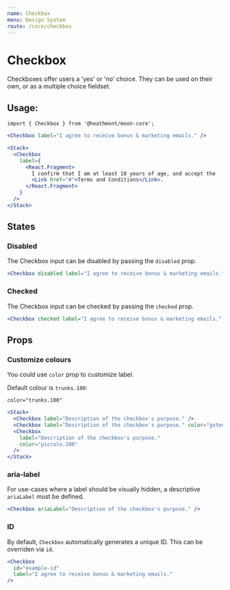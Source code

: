 ```yaml
---
name: Checkbox
menu: Design System
route: /core/checkbox
---
```


# Checkbox

Checkboxes offer users a 'yes' or 'no' choice. They can be used on their own,
or as a multiple choice fieldset.

## Usage:

```
import { Checkbox } from '@heathmont/moon-core';
```

```jsx react-live
<Checkbox label="I agree to receive bonus & marketing emails." />
```

```jsx react-live
<Stack>
  <Checkbox
    label={
      <React.Fragment>
        I confirm that I am at least 18 years of age, and accept the
        <Link href="#">Terms and Conditions</Link>.
      </React.Fragment>
    }
  />
</Stack>
```

## States

### Disabled

The Checkbox input can be disabled by passing the `disabled` prop.

```jsx react-live
<Checkbox disabled label="I agree to receive bonus & marketing emails." />
```

### Checked

The Checkbox input can be checked by passing the `checked` prop.

```jsx react-live
<Checkbox checked label="I agree to receive bonus & marketing emails." />
```

## Props

### Customize colours

You could use `color` prop to customize label.

Default colour is `trunks.100`:

```
color="trunks.100"

```

```jsx react-live
<Stack>
  <Checkbox label="Description of the checkbox's purpose." />
  <Checkbox label="Description of the checkbox's purpose." color="goten.100" />
  <Checkbox
    label="Description of the checkbox's purpose."
    color="piccolo.100"
  />
</Stack>
```

### aria-label

For use-cases where a label should be visually hidden, a descriptive `ariaLabel`
must be defined.

```jsx react-live
<Checkbox ariaLabel="Description of the checkbox's purpose." />
```

### ID

By default, `Checkbox` automatically generates a unique ID. This can be
overriden via `id`.

```jsx react-live
<Checkbox
  id="example-id"
  label="I agree to receive bonus & marketing emails."
/>
```
